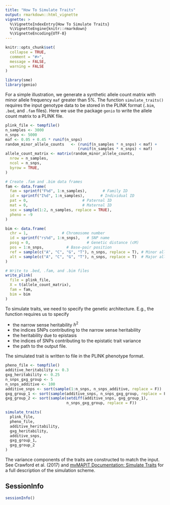 ```yaml
---
title: "How To Simulate Traits"
output: rmarkdown::html_vignette
vignette: >
  %\VignetteIndexEntry{How To Simulate Traits}
  %\VignetteEngine{knitr::rmarkdown}
  %\VignetteEncoding{UTF-8}
---
```


```r
knitr::opts_chunk$set(
  collapse = TRUE,
  comment = "#>",
  message = FALSE,
  warning = FALSE
)
```

```r
library(sme)
library(genio)
```

For a simple illustration, we generate a synthetic allele count matrix with
minor allele frequency `maf` greater than 5%. The function `simulate_traits()`
requires the input genotype data to be
stored in the PLINK format (`.bim`, `.bed`, and `.fam` files). Here we use the
package `genio` to write
the allele count matrix to a PLINK file.


```r
plink_file <- tempfile()
n_samples <- 3000
n_snps <- 5000
maf <- 0.05 + 0.45 * runif(n_snps)
random_minor_allele_counts   <- (runif(n_samples * n_snps) < maf) +
                                (runif(n_samples * n_snps) < maf)
allele_count_matrix <- matrix(random_minor_allele_counts,
  nrow = n_samples,
  ncol = n_snps,
  byrow = TRUE,
)

# Create .fam and .bim data frames
fam <- data.frame(
  fam = sprintf("F%d", 1:n_samples),       # Family ID
  id = sprintf("I%d", 1:n_samples),       # Individual ID
  pat = 0,                        # Paternal ID
  mat = 0,                        # Maternal ID
  sex = sample(1:2, n_samples, replace = TRUE),
  pheno = -9
)

bim <- data.frame(
  chr = 1,               # Chromosome number
  id = sprintf("rs%d", 1:n_snps),   # SNP name
  posg = 0,                         # Genetic distance (cM)
  pos = 1:n_snps,          # Base-pair position
  ref = sample(c("A", "C", "G", "T"), n_snps, replace = T), # Minor allele
  alt = sample(c("A", "C", "G", "T"), n_snps, replace = T)  # Major allele
)

# Write to .bed, .fam, and .bim files
write_plink(
  file = plink_file,
  X = t(allele_count_matrix),
  fam = fam,
  bim = bim
)
```


To simulate traits, we need to specify the genetic architecture. E.g., the
function requires us to specify

- the narrow sense heritability $h^2$
- the indices SNPs contributing to the narrow sense heritability
- the heritability due to epistasis
- the indices of SNPs contributing to the epistatic trait variance
- the path to the output file.

The simulated trait is written to file in the PLINK phenotype format.

```r
pheno_file <- tempfile()
additive_heritability <- 0.3
gxg_heritability <- 0.25
n_snps_gxg_group <- 5
n_snps_additive <- 100
additive_snps <- sort(sample(1:n_snps, n_snps_additive, replace = F))
gxg_group_1 <- sort(sample(additive_snps, n_snps_gxg_group, replace = F))
gxg_group_2 <- sort(sample(setdiff(additive_snps, gxg_group_1),
                           n_snps_gxg_group, replace = F))

simulate_traits(
  plink_file,
  pheno_file,
  additive_heritability,
  gxg_heritability,
  additive_snps,
  gxg_group_1,
  gxg_group_2
)
```

The variance components of the traits are constructed to match the input.
See Crawford et al. (2017) and
[mvMAPIT Documentation: Simulate Traits](https://lcrawlab.github.io/mvMAPIT/articles/tutorial-simulations.html)
for a full description of the simulation scheme.

## SessionInfo

```r
sessionInfo()
```
